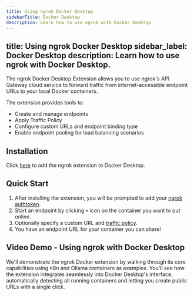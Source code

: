 ```yaml
---
title: Using ngrok Docker Desktop
sidebarTitle: Docker Desktop
description: Learn how to use ngrok with Docker Desktop.
---
```


title: Using ngrok Docker Desktop
sidebar_label: Docker Desktop
description: Learn how to use ngrok with Docker Desktop.
---

The ngrok Docker Desktop Extension allows you to use ngrok's API Gateway cloud service to forward traffic from internet-accessible endpoint URLs to your local Docker containers.

The extension provides tools to:

- Create and manage endpoints
- Apply Traffic Policy
- Configure custom URLs and endpoint binding type
- Enable endpoint pooling for load balancing scenarios

## Installation

Click [here](https://open.docker.com/extensions/marketplace?extensionId=ngrok/ngrok-docker-extension) to add the ngrok extension to Docker Desktop.

## Quick Start

1. After installing the extension, you will be prompted to add your [ngrok authtoken](https://dashboard.ngrok.com/get-started/your-authtoken).
2. Start an endpoint by clicking `+` icon on the container you want to put online.
3. Optionally specify a custom URL and [traffic policy](https://ngrok.com/docs/traffic-policy/).
4. You have an endpoint URL for your container you can share!

## Video Demo - Using ngrok with Docker Desktop

We'll demonstrate the ngrok Docker extension by walking through its core capabilities using n8n and Ollama containers as examples. You'll see how the extension integrates seamlessly into Docker Desktop's interface, automatically detecting all running containers and letting you create public URLs with a single click.

<YouTubeEmbed videoId="v5SlQXRouPs" title="ngrok's Docker Extension" />
